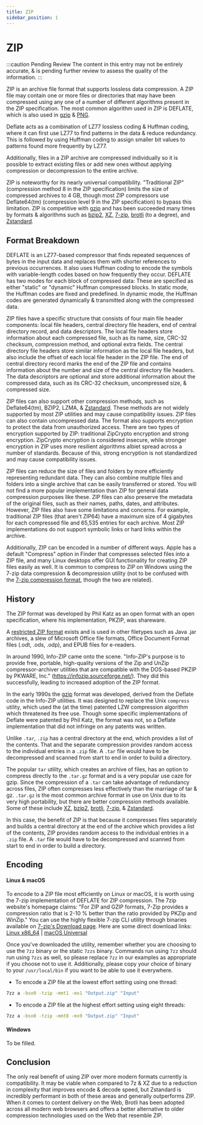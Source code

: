 ```yaml
---
title: ZIP
sidebar_position: 1
---
```


# ZIP

:::caution Pending Review
The content in this entry may not be entirely accurate, & is pending further review to assess the quality of the information.
:::

ZIP is an archive file format that supports lossless data compression. A ZIP file may contain one or more files or directories that may have been compressed using any one of a number of different algorithms present in the ZIP specification. The most common algorithm used in ZIP is DEFLATE, which is also used in [gzip](../data/gzip.mdx) & [PNG](../images/PNG.mdx).

Deflate acts as a combination of LZ77 lossless coding & Huffman coding, where it can first use LZ77 to find patterns in the data & reduce redundancy. This is followed by using Huffman coding to assign smaller bit values to patterns found more frequently by LZ77.

Additionally, files in a ZIP archive are compressed individually so it is possible to extract existing files or add new ones without applying compression or decompression to the entire archive.

ZIP is noteworthy for its nearly universal compatibility. "Traditional ZIP" (compression method 8 in the ZIP specification) limits the size of compressed archives to 4 GB, though most ZIP compressors use Deflate64(tm) (compression level 9 in the ZIP specification) to bypass this limitation. ZIP is competitive with [gzip](../data/gzip.mdx) and has been succeeded many times by formats & algorithms such as [bzip2](../data/bzip2.mdx), [XZ](../data/xz.mdx), [7-zip](../data/7z.mdx), [brotli](../data/brotli.mdx) (to a degree), and [Zstandard](../data/zstd.mdx).

## Format Breakdown

DEFLATE is an LZ77-based compressor that finds repeated sequences of bytes in the input data and replaces them with shorter references to previous occurrences. It also uses Huffman coding to encode the symbols with variable-length codes based on how frequently they occur. DEFLATE has two modes for each block of compressed data: These are specified as either "static" or "dynamic" Huffman compressed blocks. In static mode, the Huffman codes are fixed and predefined. In dynamic mode, the Huffman codes are generated dynamically & transmitted along with the compressed data.

ZIP files have a specific structure that consists of four main file header components: local file headers, central directory file headers, end of central directory record, and data descriptors. The local file headers store information about each compressed file, such as its name, size, CRC-32 checksum, compression method, and optional extra fields. The central directory file headers store similar information as the local file headers, but also include the offset of each local file header in the ZIP file. The end of central directory record marks the end of the ZIP file and contains information about the number and size of the central directory file headers. The data descriptors are optional and store additional information about the compressed data, such as its CRC-32 checksum, uncompressed size, & compressed size.

ZIP files can also support other compression methods, such as Deflate64(tm), BZIP2, LZMA, & [Zstandard](../data/zstd.mdx). These methods are not widely supported by most ZIP utilities and may cause compatibility issues. ZIP files can also contain uncompressed data. The format also supports encryption to protect the data from unauthorized access. There are two types of encryption supported by ZIP: traditional ZipCrypto encryption and strong encryption. ZipCrypto encryption is considered insecure, while stronger encryption in ZIP uses more resilient algorithms albiet spread across a number of standards. Because of this, strong encryption is not standardized and may cause compatibility issues.

ZIP files can reduce the size of files and folders by more efficiently representing redundant data. They can also combine multiple files and folders into a single archive that can be easily transferred or stored. You will not find a more popular implementation than ZIP for general data compression purposes like these. ZIP files can also preserve the metadata of the original files, such as their names, paths, dates, and attributes. However, ZIP files also have some limitations and concerns. For example, traditional ZIP files (that aren't ZIP64) have a maximum size of 4 gigabytes for each compressed file and 65,535 entries for each archive. Most ZIP implementations do not support symbolic links or hard links within the archive.

Additionally, ZIP can be encoded in a number of different ways. Apple has a default "Compress" option in Finder that compresses selected files into a ZIP file, and many Linux desktops offer GUI functionality for creating ZIP files easily as well. It is common to compress to ZIP on Windows using the 7-zip data compression & decompression utility (not to be confused with the [7-zip compression format](../data/7z.mdx), though the two are related).

## History

The ZIP format was developed by Phil Katz as an open format with an open specification, where his implementation, PKZIP, was shareware.

A [restricted ZIP format](http://www.digitalpreservation.gov/formats/fdd/fdd000361.shtml) exists and is used in other filetypes such as Java .jar archives, a slew of Microsoft Office file formats, Office Document Format files (.odt, .ods, .odp), and EPUB files for e-readers.

In around 1990, Info-ZIP came onto the scene. "Info-ZIP's purpose is to provide free, portable, high-quality versions of the Zip and UnZip compressor-archiver utilities that are compatible with the DOS-based PKZIP by PKWARE, Inc." (https://infozip.sourceforge.net/). They did this successfully, leading to increased adoption of the ZIP format.

In the early 1990s the [gzip](../data/gzip.mdx) format was developed, derived from the Deflate code in the Info-ZIP utilities. It was designed to replace the Unix `compress` utility, which used the (at the time) patented LZW compression algorithm which threatened its free use. Though some specific implementations of Deflate were patented by Phil Katz, the format was not, so a Deflate implementation that did not infringe on any patents was written.

Unlike `.tar`, `.zip` has a central directory at the end, which provides a list of the contents. That and the separate compression provides random access to the individual entries in a `.zip` file. A `.tar` file would have to be decompressed and scanned from start to end in order to build a directory.

The popular `tar` utility, which creates an archive of files, has an option to compress directly to the `.tar.gz` format and is a very popular use caze for gzip. Since the compression of a `.tar` can take advantage of redundancy across files, ZIP often compresses less effectively than the marriage of tar & gz. `.tar.gz` is the most common archive format in use on Unix due to its very high portability, but there are better compression methods available. Some of these include [XZ](../data/xz.mdx), [bzip2](../data/bzip2.mdx), [brotli](../data/brotli.mdx), [7-zip](../data/7z.mdx), & [Zstandard](../data/zstd.mdx).

In this case, the benefit of ZIP is that because it compresses files separately and builds a central directory at the end of the archive which provides a list of the contents, ZIP provides random access to the individual entries in a `.zip` file. A `.tar` file would have to be decompressed and scanned from start to end in order to build a directory.

## Encoding

#### Linux & macOS

To encode to a ZIP file most efficiently on Linux or macOS, it is worth using the 7-zip implementation of DEFLATE for ZIP compression. The 7zip website's homepage claims: "For ZIP and GZIP formats, 7-Zip provides a compression ratio that is 2-10 % better than the ratio provided by PKZip and WinZip." You can use the highly flexible 7-zip CLI utility through binaries available on [7-zip's Download page](https://www.7-zip.org/download.html). Here are some direct download links: [Linux x86_64](https://www.7-zip.org/a/7z2301-linux-x64.tar.xz) | [macOS Universal](https://www.7-zip.org/a/7z2301-mac.tar.xz)

Once you've downloaded the utility, remember whether you are choosing to use the `7zz` binary or the static `7zzs` binary. Commands run using `7zz` should run using `7zzs` as well, so please replace `7zz` in our examples as appropriate if you choose not to use it. Additionally, please copy your choice of binary to your `/usr/local/bin` if you want to be able to use it everywhere.

- To encode a ZIP file at the lowest effort setting using one thread:
```bash
7zz a -bso0 -tzip -mmt1 -mx1 "Output.zip" "Input"
```

- To encode a ZIP file at the highest effort setting using eight threads:
```bash
7zz a -bso0 -tzip -mmt8 -mx9 "Output.zip" "Input"
```

#### Windows

To be filled.

## Conclusion

The only real benefit of using ZIP over more modern formats currently is compatibility. It may be viable when compared to 7z & XZ due to a reduction in complexity that improves encode & decode speed, but Zstandard is incredibly performant in both of these areas and generally outperforms ZIP. When it comes to content delivery on the Web, Brotli has been adopted across all modern web browsers and offers a better alternative to older compression technologies used on the Web that resemble ZIP.